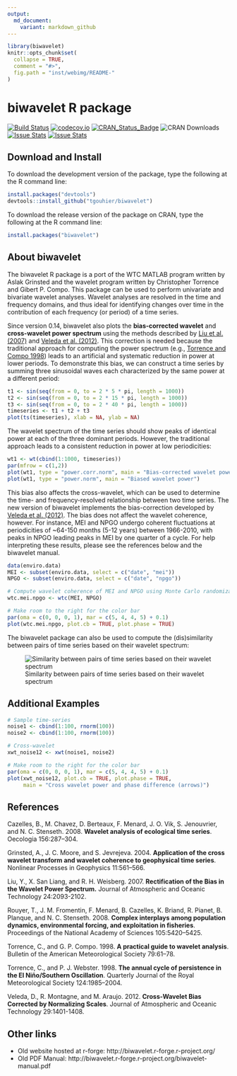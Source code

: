 ```yaml
---
output:
  md_document:
    variant: markdown_github
---
```

<!-- README.md is generated from README.Rmd. Please edit that file -->
```r
library(biwavelet)
knitr::opts_chunk$set(
  collapse = TRUE,
  comment = "#>",
  fig.path = "inst/webimg/README-"
)
```

# biwavelet R package

[![Build Status](https://travis-ci.org/tgouhier/biwavelet.svg)](https://travis-ci.org/tgouhier/biwavelet)
[![codecov.io](https://codecov.io/github/tgouhier/biwavelet/coverage.svg?branch=master)](https://codecov.io/github/tgouhier/biwavelet?branch=master)
[![CRAN_Status_Badge](http://www.r-pkg.org/badges/version/biwavelet)](http://cran.r-project.org/package=biwavelet)
![CRAN Downloads](http://cranlogs.r-pkg.org/badges/biwavelet)
[![Issue Stats](http://issuestats.com/github/tgouhier/biwavelet/badge/pr)](http://issuestats.com/github/tgouhier/biwavelet)
[![Issue Stats](http://issuestats.com/github/tgouhier/biwavelet/badge/issue)](http://issuestats.com/github/tgouhier/biwavelet)

## Download and Install

To download the development version of the package, type the following at the R command line:
```r
install.packages("devtools")
devtools::install_github("tgouhier/biwavelet")
```

To download the release version of the package on CRAN, type the following at the R command line:
```r
install.packages("biwavelet")
```

## About biwavelet

The biwavelet R package is a port of the WTC MATLAB program written by Aslak 
Grinsted and the wavelet program written by Christopher Torrence and Gibert P.
Compo. This package can be used to perform univariate and bivariate wavelet 
analyses. Wavelet analyses are resolved in the time and frequency domains, and
thus ideal for identifying changes over time in the contribution of each
frequency (or period) of a time series.

Since version 0.14, biwavelet also plots the **bias-corrected wavelet** and
**cross-wavelet power spectrum** using the methods described by [Liu et al.
(2007)](#Liu2007) and [Veleda et al. (2012)](#Veleda2012). This correction is
needed because the traditional approach for computing the power spectrum (e.g.,
[Torrence and Compo 1998](#TorrenceCompo1998)) leads to an artificial and
systematic reduction in power at lower periods. To demonstrate this bias, we can
construct a time series by summing three sinusoidal waves each characterized by
the same power at a different period:

```r
t1 <- sin(seq(from = 0, to = 2 * 5 * pi, length = 1000))
t2 <- sin(seq(from = 0, to = 2 * 15 * pi, length = 1000))
t3 <- sin(seq(from = 0, to = 2 * 40 * pi, length = 1000))
timeseries <- t1 + t2 + t3
plot(ts(timeseries), xlab = NA, ylab = NA)
```

The wavelet spectrum of the time series should show peaks of identical power at each of the three
dominant periods. However, the traditional approach leads to a consistent reduction in power at low
periodicities:

```r
wt1 <- wt(cbind(1:1000, timeseries))
par(mfrow = c(1,2))
plot(wt1, type = "power.corr.norm", main = "Bias-corrected wavelet power")
plot(wt1, type = "power.norm", main = "Biased wavelet power")
```

This bias also affects the cross-wavelet, which can be used to determine the
time- and frequency-resolved relationship between two time series. The new
version of biwavelet implements the bias-correction developed by [Veleda et al.
(2012)](#Veleda2012). The bias does not affect the wavelet coherence, however. 
For instance, MEI and NPGO undergo coherent fluctuations at periodicities of
~64-150 months (5-12 years) between 1966-2010, with peaks in NPGO leading peaks
in MEI by one quarter of a cycle. For help interpreting these results, please
see the references below and the biwavelet manual.

```r
data(enviro.data)
MEI <- subset(enviro.data, select = c("date", "mei"))
NPGO <- subset(enviro.data, select = c("date", "npgo"))

# Compute wavelet coherence of MEI and NPGO using Monte Carlo randomization
wtc.mei.npgo <- wtc(MEI, NPGO)
```

```r
# Make room to the right for the color bar
par(oma = c(0, 0, 0, 1), mar = c(5, 4, 4, 5) + 0.1)
plot(wtc.mei.npgo, plot.cb = TRUE, plot.phase = TRUE)
```

<!-- Original image: ![MEI and NPGO wavelet coherence](inst/webimg/wtc.png) -->

The biwavelet package can also be used to compute the (dis)similarity between
pairs of time series based on their wavelet spectrum:

![Similarity between pairs of time series based on their wavelet
spectrum](inst/webimg/wclust.png)

## Additional Examples

```r
# Sample time-series
noise1 <- cbind(1:100, rnorm(100))
noise2 <- cbind(1:100, rnorm(100))

# Cross-wavelet
xwt_noise12 <- xwt(noise1, noise2)

# Make room to the right for the color bar
par(oma = c(0, 0, 0, 1), mar = c(5, 4, 4, 5) + 0.1)
plot(xwt_noise12, plot.cb = TRUE, plot.phase = TRUE,
     main = "Cross wavelet power and phase difference (arrows)")
```

## References

<a id="Cazelles2008"/>
Cazelles, B., M. Chavez, D. Berteaux, F. Menard, J. O. Vik, S. Jenouvrier, and N. C. Stenseth. 2008.
**Wavelet analysis of ecological time series**.
Oecologia 156:287–304.

<a id="Grinsted2004"/>
Grinsted, A., J. C. Moore, and S. Jevrejeva. 2004.
**Application of the cross wavelet transform and wavelet coherence to geophysical time series**.
Nonlinear Processes in Geophysics 11:561–566.

<a id="Liu2007"/>
Liu, Y., X. San Liang, and R. H. Weisberg. 2007.
**Rectification of the Bias in the Wavelet Power Spectrum.**
Journal of Atmospheric and Oceanic Technology 24:2093-2102.

<a id="Rouyer2008"/>
Rouyer, T., J. M. Fromentin, F. Menard, B. Cazelles, K. Briand, R. Pianet, B. Planque, and N. C. Stenseth. 2008.
**Complex interplays among population dynamics, environmental forcing, and exploitation in fisheries**.
Proceedings of the National Academy of Sciences 105:5420–5425.

<a id="TorrenceCompo1998"/>
Torrence, C., and G. P. Compo. 1998.
**A practical guide to wavelet analysis**.
Bulletin of the American Meteorological Society 79:61–78.

<a id="TorrenceWebster1998"/>
Torrence, C., and P. J. Webster. 1998.
**The annual cycle of persistence in the El Niño/Southern Oscillation**.
Quarterly Journal of the Royal Meteorological Society 124:1985–2004.

<a id="Veleda2012"/>
Veleda, D., R. Montagne, and M. Araujo. 2012.
**Cross-Wavelet Bias Corrected by Normalizing Scales**.
Journal of Atmospheric and Oceanic Technology 29:1401-1408.

## Other links
 * Old website hosted at r-forge: http://biwavelet.r-forge.r-project.org/
 * Old PDF Manual: http://biwavelet.r-forge.r-project.org/biwavelet-manual.pdf
